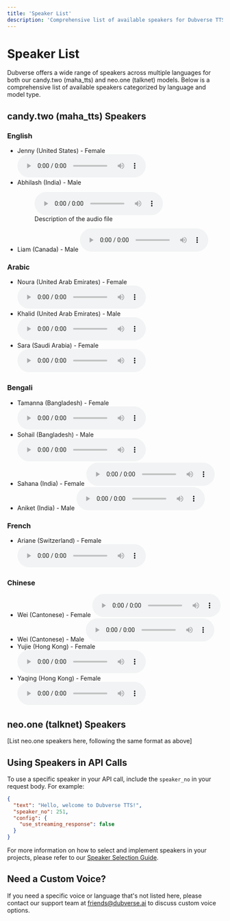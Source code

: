 ```yaml
---
title: 'Speaker List'
description: 'Comprehensive list of available speakers for Dubverse TTS API'
---
```


# Speaker List

Dubverse offers a wide range of speakers across multiple languages for both our candy.two (maha_tts) and neo.one (talknet) models. Below is a comprehensive list of available speakers categorized by language and model type.

## candy.two (maha_tts) Speakers

### English
- Jenny (United States) - Female
  <audio controls src="/audio/competitor-comparison/ElevenLabs_2024-10-07T10_16_20_Charlotte_pre_s50_sb75_se0_b_m2.mp3">
  </audio>
- Abhilash (India) - Male
  <figure>
    <audio controls>
      <source src="https://s3-ap-south-1.amazonaws.com/dubverse-webapp/speakers_static/English/azure_tts_Abhilash.wav" type="audio/wav" />
      Your browser does not support the audio element.
    </audio>
    <figcaption>Description of the audio file</figcaption>
  </figure>
- Liam (Canada) - Male
  <audio controls>
    <source src="/audio/competitor-comparison/output_audio (9).wav" type="audio/wav" />
    Your browser does not support the audio element.
  </audio>

### Arabic
- Noura (United Arab Emirates) - Female
  <audio controls src="https://dubverse-webapp.s3.ap-south-1.amazonaws.com/speakers_static/Speaker_Styles/azure_ar-AE-FatimaNeural_default.wav"></audio>
- Khalid (United Arab Emirates) - Male
  <audio controls src="https://dubverse-webapp.s3.ap-south-1.amazonaws.com/speakers_static/Speaker_Styles/azure_ar-AE-HamdanNeural_default.wav"></audio>
- Sara (Saudi Arabia) - Female
  <audio controls src="https://dubverse-webapp.s3.ap-south-1.amazonaws.com/speakers_static/Speaker_Styles/google_ar-XA-Standard-A.wav"></audio>

### Bengali
- Tamanna (Bangladesh) - Female
![Audio](https://s3-ap-south-1.amazonaws.com/dubverse-webapp/speakers_static/English/azure_tts_Jenny.wav)
- Sohail (Bangladesh) - Male
  <audio controls src="https://dubverse-webapp.s3.ap-south-1.amazonaws.com/speakers_static/Speaker_Styles/azure_bn-BD-PradeepNeural2_default.wav"></audio>
- Sahana (India) - Female
  <audio controls src="https://dubverse-webapp.s3.ap-south-1.amazonaws.com/speakers_static/Speaker_Styles/azure_bn-IN-TanishaaNeural2_default.wav"></audio>
- Aniket (India) - Male
  <audio controls src="https://dubverse-webapp.s3.ap-south-1.amazonaws.com/speakers_static/Speaker_Styles/azure_bn-IN-BashkarNeural2_default.wav"></audio>

### French
- Ariane (Switzerland) - Female
  <audio controls src="https://s3-ap-south-1.amazonaws.com/dubverse-webapp/speakers_static/French/azure_tts_Ariane.wav"></audio>

### Chinese
- Wei (Cantonese) - Female
  <audio controls src="https://dubverse-webapp.s3.ap-south-1.amazonaws.com/speakers_static/Speaker_Styles/azure_yue-CN-XiaoMinNeural1,2_default.wav"></audio>
- Wei (Cantonese) - Male
  <audio controls src="https://dubverse-webapp.s3.ap-south-1.amazonaws.com/speakers_static/Speaker_Styles/azure_yue-CN-YunSongNeural1,2_default.wav"></audio>
- Yujie (Hong Kong) - Female
  <audio controls src="https://dubverse-webapp.s3.ap-south-1.amazonaws.com/speakers_static/Speaker_Styles/azure_zh-HK-HiuMaanNeural_default.wav"></audio>
- Yaqing (Hong Kong) - Female
  <audio controls src="https://dubverse-webapp.s3.ap-south-1.amazonaws.com/speakers_static/Speaker_Styles/azure_zh-HK-HiuGaaiNeural_default.wav"></audio>

## neo.one (talknet) Speakers

[List neo.one speakers here, following the same format as above]

## Using Speakers in API Calls

To use a specific speaker in your API call, include the `speaker_no` in your request body. For example:

```json
{
  "text": "Hello, welcome to Dubverse TTS!",
  "speaker_no": 251,
  "config": {
    "use_streaming_response": false
  }
}
```

For more information on how to select and implement speakers in your projects, please refer to our [Speaker Selection Guide](/api-reference/speaker-selection).

## Need a Custom Voice?

If you need a specific voice or language that's not listed here, please contact our support team at friends@dubverse.ai to discuss custom voice options.